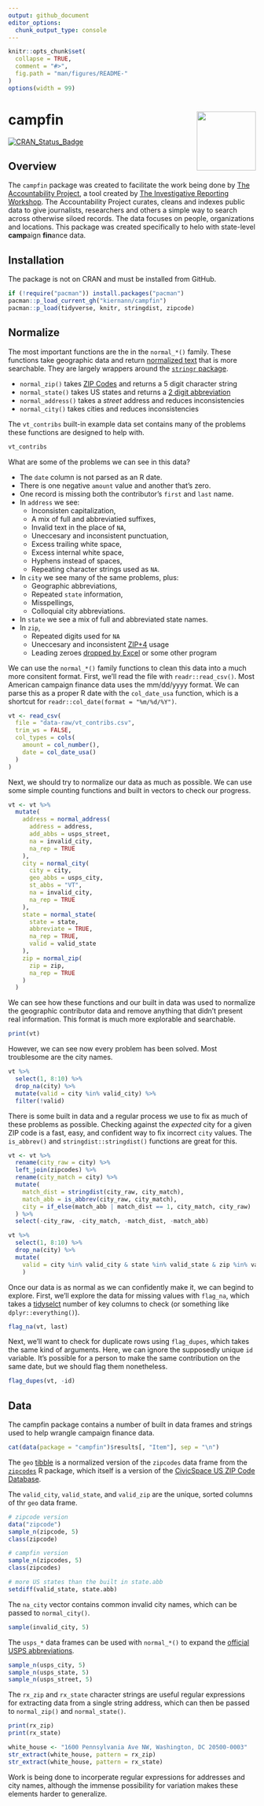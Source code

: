 ```yaml
---
output: github_document
editor_options: 
  chunk_output_type: console
---
```


<!-- README.md is generated from README.Rmd. Please edit that file -->

```r
knitr::opts_chunk$set(
  collapse = TRUE,
  comment = "#>",
  fig.path = "man/figures/README-"
)
options(width = 99)
```

# campfin <img src="man/figures/logo.png" align="right" width="120" />

[![CRAN_Status_Badge](http://www.r-pkg.org/badges/version/campfin)](https://cran.r-project.org/package=campfin)

## Overview

The `campfin` package was created to facilitate the work being done by 
[The Accountability Project][01], a tool created by 
[The Investigative Reporting Workshop][02]. The Accountability Project curates,
cleans and indexes public data to give journalists, researchers and others a
simple way to search across otherwise siloed records. The data focuses on
people, organizations and locations. This package was created specifically to
helo with state-level **camp**aign **fin**ance data.

[01]: https://www.publicaccountability.org/ "tap"
[02]: https://investigativereportingworkshop.org/ "irw"

## Installation

The package is not on CRAN and must be installed from GitHub.

```r
if (!require("pacman")) install.packages("pacman")
pacman::p_load_current_gh("kiernann/campfin")
pacman::p_load(tidyverse, knitr, stringdist, zipcode)
```

## Normalize

The most important functions are the in the `normal_*()` family. These functions
take geographic data and return [normalized text][03] that is more searchable.
They are largely wrappers around the [`stringr` package][07].

* `normal_zip()` takes [ZIP Codes][04] and returns a 5 digit character string
* `normal_state()` takes US states and returns a [2 digit abbreviation][05]
* `normal_address()` takes a _street_ address and reduces inconsistencies
* `normal_city()` takes cities and reduces inconsistencies

[03]: https://en.wikipedia.org/wiki/Text_normalization "text_normal"
[04]: https://en.wikipedia.org/wiki/ZIP_Code "zip_code"
[05]: https://en.wikipedia.org/wiki/List_of_U.S._state_abbreviations "state_abbs"
[06]: https://github.com/OpenRefine/OpenRefine/wiki/Clustering-In-Depth "open_refine"
[07]: https://github.com/tidyverse/stringr "stringr"

The `vt_contribs` built-in example data set contains many of the problems these
functions are designed to help with.

```r
vt_contribs
```

What are some of the problems we can see in this data?

* The `date` column is not parsed as an R date.
* There is one negative `amount` value and another that's zero.
* One record is missing both the contributor's `first` and `last` name.
* In `address` we see:
    * Inconsisten capitalization,
    * A mix of full and abbreviatied suffixes,
    * Invalid text in the place of `NA`,
    * Uneccesary and inconsistent punctuation,
    * Excess trailing white space,
    * Excess internal white space,
    * Hyphens instead of spaces,
    * Repeating character strings used as `NA`.
* In `city` we see many of the same problems, plus:
    * Geographic abbreviations,
    * Repeated `state` information,
    * Misspellings,
    * Colloquial city abbreviations.
* In `state` we see a mix of full and abbreviated state names.
* In `zip`,
    * Repeated digits used for `NA`
    * Uneccesary and inconsistent [ZIP+4][zip4] usage
    * Leading zeroes [dropped by Excel][excel] or some other program

[zip4]: https://en.wikipedia.org/wiki/ZIP_Code#ZIP+4 "zip4"
[excel]: https://support.office.com/en-us/article/display-numbers-as-postal-codes-61b55c9f-6fe3-4e54-96ca-9e85c38a5a1d "excel"

We can use the `normal_*()` family functions to clean this data into a much more
consitent format. First, we'll read the file with `readr::read_csv()`. Most
American campaign finance data uses the mm/dd/yyyy format. We can parse this as
a proper R date with the `col_date_usa` function, which is a shortcut for
`readr::col_date(format = "%m/%d/%Y")`.

```r
vt <- read_csv(
  file = "data-raw/vt_contribs.csv",
  trim_ws = FALSE,
  col_types = cols(
    amount = col_number(),
    date = col_date_usa()
  )
)
```

Next, we should try to normalize our data as much as possible. We can use
some simple counting functions and built in vectors to check our progress.

```r
vt <- vt %>% 
  mutate(
    address = normal_address(
      address = address,
      add_abbs = usps_street,
      na = invalid_city,
      na_rep = TRUE
    ),
    city = normal_city(
      city = city,
      geo_abbs = usps_city,
      st_abbs = "VT",
      na = invalid_city,
      na_rep = TRUE
    ),
    state = normal_state(
      state = state,
      abbreviate = TRUE,
      na_rep = TRUE,
      valid = valid_state
    ),
    zip = normal_zip(
      zip = zip,
      na_rep = TRUE
    )
  )
```

We can see how these functions and our built in data was used to normalize the
geographic contributor data and remove anything that didn't present real
information. This format is much more explorable and searchable.

```r
print(vt)
```

However, we can see now every problem has been solved. Most troublesome are the
city names. 

```r
vt %>%
  select(1, 8:10) %>% 
  drop_na(city) %>% 
  mutate(valid = city %in% valid_city) %>%
  filter(!valid)
```

There is some built in data and a regular process we use to fix as
much of these problems as possible. Checking against the _expected_ city for
a given ZIP code is a fast, easy, and confident way to fix incorrect `city`
values. The `is_abbrev()` and `stringdist::stringdist()` functions are great for
this.

```r
vt <- vt %>%
  rename(city_raw = city) %>% 
  left_join(zipcodes) %>% 
  rename(city_match = city) %>% 
  mutate(
    match_dist = stringdist(city_raw, city_match),
    match_abb = is_abbrev(city_raw, city_match),
    city = if_else(match_abb | match_dist == 1, city_match, city_raw)
  ) %>% 
  select(-city_raw, -city_match, -match_dist, -match_abb)
```

```r
vt %>%
  select(1, 8:10) %>% 
  drop_na(city) %>% 
  mutate(
    valid = city %in% valid_city & state %in% valid_state & zip %in% valid_zip
    )
```

Once our data is as normal as we can confidently make it, we can begind to
explore. First, we'll explore the data for missing values with `flag_na`, which
takes a [tidyselct][tidyselect] number of key columns to check (or something
like `dplyr::everything()`).

```r
flag_na(vt, last)
```

Next, we'll want to check for duplicate rows using `flag_dupes`, which takes
the same kind of arguments. Here, we can ignore the supposedly unique `id`
variable. It's possible for a person to make the same contribution on the same
date, but we should flag them nonetheless.

```r
flag_dupes(vt, -id)
```

[tidyselect]: https://github.com/r-lib/tidyselect "tidyselect"

## Data

The campfin package contains a number of built in data frames and strings used to help wrangle
campaign finance data.

```r
cat(data(package = "campfin")$results[, "Item"], sep = "\n")
```

The `geo` [tibble][08] is a normalized version of the `zipcodes` data frame from the 
[`zipcodes`][09] R package, which itself is a version of the [CivicSpace US ZIP Code Database][10].

The `valid_city`, `valid_state`, and `valid_zip` are the unique, sorted columns of thr `geo` data
frame.

[08]: https://tibble.tidyverse.org/ "tibble"
[09]: https://cran.r-project.org/web/packages/zipcode/ "zip_pkg"
[10]: https://boutell.com/zipcodes/ "civic_space"

```r
# zipcode version
data("zipcode")
sample_n(zipcode, 5)
class(zipcode)

# campfin version
sample_n(zipcodes, 5)
class(zipcodes)

# more US states than the built in state.abb
setdiff(valid_state, state.abb)
```

The `na_city` vector contains common invalid city names, which can be passed to `normal_city()`.

```r
sample(invalid_city, 5)
```

The `usps_*` data frames can be used with `normal_*()` to
expand the [official USPS abbreviations](https://pe.usps.com/text/pub28/28apc_002.htm).

```r
sample_n(usps_city, 5)
sample_n(usps_state, 5)
sample_n(usps_street, 5)
```

The `rx_zip` and `rx_state` character strings are useful regular expressions for extracting data
from a single string address, which can then be passed to `normal_zip()` and `normal_state()`.

```r
print(rx_zip)
print(rx_state)
```

```r
white_house <- "1600 Pennsylvania Ave NW, Washington, DC 20500-0003"
str_extract(white_house, pattern = rx_zip)
str_extract(white_house, pattern = rx_state)
```

Work is being done to incorperate regular expressions for addresses and city names, although
the immense possibility for variation makes these elements harder to generalize.
